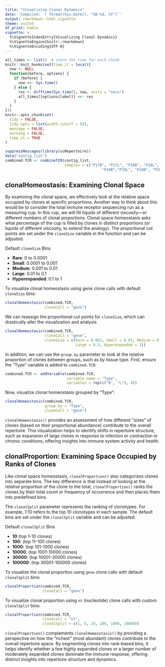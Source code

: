```yaml
---
title: "Visualizing Clonal Dynamics"
date: 'Compiled: `r format(Sys.Date(), "%B %d, %Y")`'
output: rmarkdown::html_vignette
theme: united
df_print: kable
vignette: >
  %\VignetteIndexEntry{Visualizing Clonal Dynamics}
  %\VignetteEngine{knitr::rmarkdown}
  %\VignetteEncoding{UTF-8}
---
```


<style>
p.caption {
  font-size: 0.9em;
}
</style>
 
```r
all_times <- list()  # store the time for each chunk
knitr::knit_hooks$set(time_it = local({
  now <- NULL
  function(before, options) {
    if (before) {
      now <<- Sys.time()
    } else {
      res <- difftime(Sys.time(), now, units = "secs")
      all_times[[options$label]] <<- res
    }
  }
}))
knitr::opts_chunk$set(
  tidy = FALSE,
  tidy.opts = list(width.cutoff = 95),
  message = FALSE,
  warning = FALSE,
  time_it = TRUE
)

suppressMessages(library(scRepertoire))
data("contig_list") 
combined.TCR <- combineTCR(contig_list, 
                           samples = c("P17B", "P17L", "P18B", "P18L", 
                                            "P19B","P19L", "P20B", "P20L"))
```

## clonalHomeostasis: Examining Clonal Space

By examining the clonal space, we effectively look at the relative space occupied by clones at specific proportions. Another way to think about this would be to consider the total immune receptor sequencing run as a measuring cup. In this cup, we will fill liquids of different viscosity—or different numbers of clonal proportions. Clonal space homeostasis asks what percentage of the cup is filled by clones in distinct proportions (or liquids of different viscosity, to extend the analogy). The proportional cut points are set under the `cloneSize` variable in the function and can be adjusted.

Default `cloneSize` Bins

* **Rare**: 0 to 0.0001
* **Small**: 0.0001 to 0.001
* **Medium**: 0.001 to 0.01
* **Large**: 0.01 to 0.1
* **Hyperexpanded**: 0.1 to 1

To visualize clonal homeostasis using gene clone calls with default `cloneSize` bins:

```r
clonalHomeostasis(combined.TCR, 
                  cloneCall = "gene")

```

We can reassign the proportional cut points for `cloneSize`, which can drastically alter the visualization and analysis 

```r
clonalHomeostasis(combined.TCR, 
                  cloneCall = "gene",
                  cloneSize = c(Rare = 0.001, Small = 0.01, Medium = 0.1, 
                                Large = 0.3, Hyperexpanded = 1))
```

In addition, we can use the `group.by` parameter to look at the relative proportion of clones between groups, such as by tissue type. First, ensure the "Type" variable is added to `combined.TCR`:

```r
combined.TCR <- addVariable(combined.TCR, 
                            variable.name = "Type", 
                            variables = rep(c("B", "L"), 4))
```

Now, visualize clonal homeostasis grouped by "Type":

```r
clonalHomeostasis(combined.TCR, 
                  group.by = "Type",
                  cloneCall = "gene")
```

`clonalHomeostasis()` provides an assessment of how different "sizes" of clones (based on their proportional abundance) contribute to the overall repertoire. This visualization helps to identify shifts in repertoire structure, such as expansion of large clones in response to infection or contraction in chronic conditions, offering insights into immune system activity and health.

## clonalProportion: Examining Space Occupied by Ranks of Clones

Like clonal space homeostasis, `clonalProportion()` also categorizes clones into separate bins. The key difference is that instead of looking at the relative proportion of the clone to the total, `clonalProportion()` ranks the clones by their total count or frequency of occurrence and then places them into predefined bins.

The `clonalSplit` parameter represents the ranking of clonotypes. For example, 1:10 refers to the top 10 clonotypes in each sample. The default bins are set under the `clonalSplit` variable and can be adjusted. 

Default `clonalSplit` Bins

* **10** (top 1-10 clones)
* **100**: (top 11-100 clones)
* **1000**: (top 101-1000 clones)
* **10000**: (top 1001-10000 clones)
* **30000**: (top 10001-30000 clones)
* **100000**: (top 30001-100000 clones)
 
To visualize the clonal proportion using `gene` clone calls with default `clonalSplit` bins:

```r
clonalProportion(combined.TCR, 
                 cloneCall = "gene") 
```

To visualize clonal proportion using `nt` (nucleotide) clone calls with custom `clonalSplit` bins:

```r
clonalProportion(combined.TCR, 
                 cloneCall = "nt",
                 clonalSplit = c(1, 5, 10, 100, 1000, 10000)) 
```

`clonalProportion()` complements `clonalHomeostasis()` by providing a perspective on how the "richest" (most abundant) clones contribute to the overall repertoire space. By segmenting clones into rank-based bins, it helps identify whether a few highly expanded clones or a larger number of moderately expanded clones dominate the immune response, offering distinct insights into repertoire structure and dynamics.